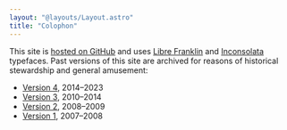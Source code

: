 ```yaml
---
layout: "@layouts/Layout.astro"
title: "Colophon"
---
```


This site is [hosted on GitHub](https://github.com/basham/v5.bash.am) and uses [Libre Franklin](https://fontsource.org/fonts/libre-franklin) and [Inconsolata](https://fonts.google.com/specimen/Inconsolata) typefaces. Past versions of this site are archived for reasons of historical stewardship and general amusement:

- [Version 4](http://v4.bash.am), 2014&ndash;2023
- [Version 3](http://v3.bash.am), 2010&ndash;2014
- [Version 2](http://v2.bash.am), 2008&ndash;2009
- [Version 1](http://v1.bash.am), 2007&ndash;2008
